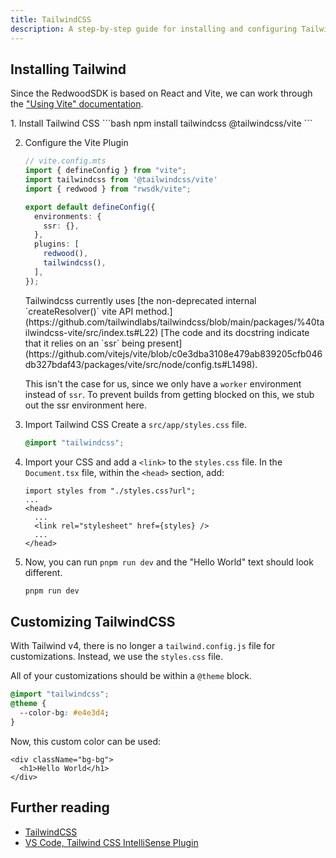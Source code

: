 ```yaml
---
title: TailwindCSS
description: A step-by-step guide for installing and configuring TailwindCSS v4 in Redwood SDK projects, including customization options and font integration techniques.
---
```



## Installing Tailwind

Since the RedwoodSDK is based on React and Vite, we can work through the ["Using Vite" documentation](https://tailwindcss.com/docs/installation/using-vite).

<Steps>
1. Install Tailwind CSS
    ```bash
    npm install tailwindcss @tailwindcss/vite
    ```

2. Configure the Vite Plugin
    ```ts ins="import tailwindcss from '@tailwindcss/vite'" ins="tailwindcss()," {3, 7-9, 12}
    // vite.config.mts
    import { defineConfig } from "vite";
    import tailwindcss from '@tailwindcss/vite'
    import { redwood } from "rwsdk/vite";

    export default defineConfig({
      environments: {
        ssr: {},
      },
      plugins: [
        redwood(),
        tailwindcss(),
      ],
    });
    ```

    <Aside type="note" title="Environment Configuration">
    Tailwindcss currently uses [the non-deprecated internal `createResolver()` vite API method.](https://github.com/tailwindlabs/tailwindcss/blob/main/packages/%40tailwindcss-vite/src/index.ts#L22) [The code and its docstring indicate that it relies on an `ssr` being present](https://github.com/vitejs/vite/blob/c0e3dba3108e479ab839205cfb046db327bdaf43/packages/vite/src/node/config.ts#L1498).

    This isn't the case for us, since we only have a `worker` environment instead of `ssr`. To prevent builds from getting blocked on this, we stub out the ssr environment here.
    </Aside>

3. Import Tailwind CSS
    Create a `src/app/styles.css` file.
    ```css
    @import "tailwindcss";
    ```

4. Import your CSS and add a `<link>` to the `styles.css` file.
    In the `Document.tsx` file, within the `<head>` section, add:

    ```tsx title="src/app/Document.tsx" {3}
    import styles from "./styles.css?url";
    ...
    <head>
      ...
      <link rel="stylesheet" href={styles} />
      ...
    </head>
    ```

5. Now, you can run `pnpm run dev` and the "Hello World" text should look different.
    ```bash
    pnpm run dev
    ```

</Steps>

## Customizing TailwindCSS

With Tailwind v4, there is no longer a `tailwind.config.js` file for customizations. Instead, we use the `styles.css` file.

All of your customizations should be within a `@theme` block.

```css
@import "tailwindcss";
@theme {
  --color-bg: #e4e3d4;
}
```

Now, this custom color can be used:

```tsx
<div className="bg-bg">
  <h1>Hello World</h1>
</div>
```

## Further reading

- [TailwindCSS](https://tailwindcss.com/)
- [VS Code, Tailwind CSS IntelliSense Plugin](https://marketplace.visualstudio.com/items?itemName=bradlc.vscode-tailwindcss)
